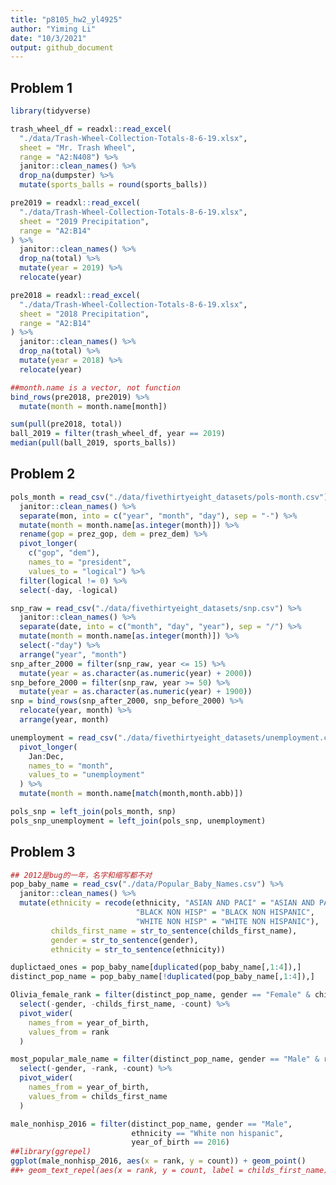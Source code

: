 ```yaml
---
title: "p8105_hw2_yl4925"
author: "Yiming Li"
date: "10/3/2021"
output: github_document
---
```


## Problem 1
```r
library(tidyverse)
```

```r
trash_wheel_df = readxl::read_excel(
  "./data/Trash-Wheel-Collection-Totals-8-6-19.xlsx",
  sheet = "Mr. Trash Wheel",
  range = "A2:N408") %>% 
  janitor::clean_names() %>% 
  drop_na(dumpster) %>% 
  mutate(sports_balls = round(sports_balls))
```

```r
pre2019 = readxl::read_excel(
  "./data/Trash-Wheel-Collection-Totals-8-6-19.xlsx",
  sheet = "2019 Precipitation",
  range = "A2:B14"
) %>% 
  janitor::clean_names() %>% 
  drop_na(total) %>% 
  mutate(year = 2019) %>% 
  relocate(year)

pre2018 = readxl::read_excel(
  "./data/Trash-Wheel-Collection-Totals-8-6-19.xlsx",
  sheet = "2018 Precipitation",
  range = "A2:B14"
) %>% 
  janitor::clean_names() %>% 
  drop_na(total) %>% 
  mutate(year = 2018) %>% 
  relocate(year)
```

```r
##month.name is a vector, not function
bind_rows(pre2018, pre2019) %>% 
  mutate(month = month.name[month])
```

```r
sum(pull(pre2018, total))
ball_2019 = filter(trash_wheel_df, year == 2019)
median(pull(ball_2019, sports_balls))
```

## Problem 2

```r
pols_month = read_csv("./data/fivethirtyeight_datasets/pols-month.csv") %>% 
  janitor::clean_names() %>% 
  separate(mon, into = c("year", "month", "day"), sep = "-") %>% 
  mutate(month = month.name[as.integer(month)]) %>% 
  rename(gop = prez_gop, dem = prez_dem) %>% 
  pivot_longer(
    c("gop", "dem"),
    names_to = "president",
    values_to = "logical") %>% 
  filter(logical != 0) %>% 
  select(-day, -logical) 
```

```r
snp_raw = read_csv("./data/fivethirtyeight_datasets/snp.csv") %>% 
  janitor::clean_names() %>% 
  separate(date, into = c("month", "day", "year"), sep = "/") %>% 
  mutate(month = month.name[as.integer(month)]) %>%
  select(-"day") %>%
  arrange("year", "month")
snp_after_2000 = filter(snp_raw, year <= 15) %>% 
  mutate(year = as.character(as.numeric(year) + 2000))
snp_before_2000 = filter(snp_raw, year >= 50) %>% 
  mutate(year = as.character(as.numeric(year) + 1900))
snp = bind_rows(snp_after_2000, snp_before_2000) %>% 
  relocate(year, month) %>% 
  arrange(year, month)
```

```r
unemployment = read_csv("./data/fivethirtyeight_datasets/unemployment.csv") %>% 
  pivot_longer(
    Jan:Dec, 
    names_to = "month",
    values_to = "unemployment"
  ) %>% 
  mutate(month = month.name[match(month,month.abb)])
```

```r
pols_snp = left_join(pols_month, snp) 
pols_snp_unemployment = left_join(pols_snp, unemployment)
```

## Problem 3
```r
## 2012是bug的一年，名字和缩写都不对
pop_baby_name = read_csv("./data/Popular_Baby_Names.csv") %>% 
  janitor::clean_names() %>% 
  mutate(ethnicity = recode(ethnicity, "ASIAN AND PACI" = "ASIAN AND PACIFIC ISLANDER",
                            "BLACK NON HISP" = "BLACK NON HISPANIC",
                            "WHITE NON HISP" = "WHITE NON HISPANIC"),
         childs_first_name = str_to_sentence(childs_first_name),
         gender = str_to_sentence(gender),
         ethnicity = str_to_sentence(ethnicity))
```

```r
duplictaed_ones = pop_baby_name[duplicated(pop_baby_name[,1:4]),]
distinct_pop_name = pop_baby_name[!duplicated(pop_baby_name[,1:4]),]
```

```r
Olivia_female_rank = filter(distinct_pop_name, gender == "Female" & childs_first_name == "Olivia") %>% 
  select(-gender, -childs_first_name, -count) %>% 
  pivot_wider(
    names_from = year_of_birth,
    values_from = rank
  )
```

```r
most_popular_male_name = filter(distinct_pop_name, gender == "Male" & rank == 1) %>% 
  select(-gender, -rank, -count) %>% 
  pivot_wider(
    names_from = year_of_birth,
    values_from = childs_first_name
  )
```

```r
male_nonhisp_2016 = filter(distinct_pop_name, gender == "Male", 
                           ethnicity == "White non hispanic", 
                           year_of_birth == 2016)
##library(ggrepel)
ggplot(male_nonhisp_2016, aes(x = rank, y = count)) + geom_point() 
##+ geom_text_repel(aes(x = rank, y = count, label = childs_first_name))
```

